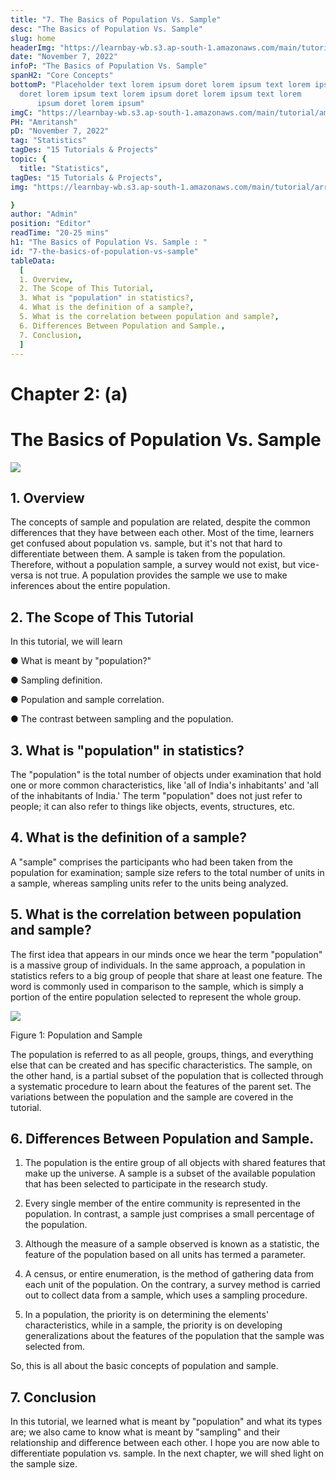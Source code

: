 ```yaml
---
title: "7. The Basics of Population Vs. Sample"
desc: "The Basics of Population Vs. Sample"
slug: home
headerImg: "https://learnbay-wb.s3.ap-south-1.amazonaws.com/main/tutorial/python.png"
date: "November 7, 2022"
infoP: "The Basics of Population Vs. Sample"
spanH2: "Core Concepts"
bottomP: "Placeholder text lorem ipsum doret lorem ipsum text lorem ipsum
  doret lorem ipsum text lorem ipsum doret lorem ipsum text lorem
      ipsum doret lorem ipsum"
imgC: "https://learnbay-wb.s3.ap-south-1.amazonaws.com/main/tutorial/amritansh.png"
PH: "Amritansh"
pD: "November 7, 2022"
tag: "Statistics"
tagDes: "15 Tutorials & Projects"
topic: {
  title: "Statistics",
tagDes: "15 Tutorials & Projects",
img: "https://learnbay-wb.s3.ap-south-1.amazonaws.com/main/tutorial/arrow.png"

}
author: "Admin"
position: "Editor"
readTime: "20-25 mins"
h1: "The Basics of Population Vs. Sample : "
id: "7-the-basics-of-population-vs-sample"
tableData:
  [
  1. Overview,
  2. The Scope of This Tutorial,
  3. What is "population" in statistics?,
  4. What is the definition of a sample?,
  5. What is the correlation between population and sample?,
  6. Differences Between Population and Sample.,
  7. Conclusion,
  ]
---
```


# **Chapter 2: (a)**


# **The Basics of Population Vs. Sample**



<img src="https://learnbay-wb.s3.ap-south-1.amazonaws.com/main/tutorial/statistics/Banner+image+for+basics+of+population+vs+sample.jpg"></img>



## 1. Overview

 

The concepts of sample and population are related, despite the common differences that they have between each other. Most of the time, learners get confused about population vs. sample, but it's not that hard to differentiate between them. A sample is taken from the population. Therefore, without a population sample, a survey would not exist, but vice-versa is not true. A population provides the sample we use to make inferences about the entire population.

 


## 2. The Scope of This Tutorial

In this tutorial, we will learn


●  	What is meant by "population?"


●  	Sampling definition.


●  	Population and sample correlation.


●  	The contrast between sampling and the population.

 


## 3. What is "population" in statistics?

 

The "population" is the total number of objects under examination that hold one or more common characteristics, like 'all of India's inhabitants' and 'all of the inhabitants of India.' The term "population" does not just refer to people; it can also refer to things like objects, events, structures, etc.

 


## 4. What is the definition of a sample?

 

A "sample" comprises the participants who had been taken from the population for examination; sample size refers to the total number of units in a sample, whereas sampling units refer to the units being analyzed.

 


## 5. What is the correlation between population and sample?

 

The first idea that appears in our minds once we hear the term "population" is a massive group of individuals. In the same approach, a population in statistics refers to a big group of people that share at least one feature. The word is commonly used in comparison to the sample, which is simply a portion of the entire population selected to represent the whole group.




 <img src="https://learnbay-wb.s3.ap-south-1.amazonaws.com/main/tutorial/statistics/Population+and+Sample+figure+1.jpg"></img>



Figure 1: Population and Sample


         

The population is referred to as all people, groups, things, and everything else that can be created and has specific characteristics. The sample, on the other hand, is a partial subset of the population that is collected through a systematic procedure to learn about the features of the parent set. The variations between the population and the sample are covered in the tutorial.

 


## 6. Differences Between Population and Sample.

1. The population is the entire group of all objects with shared features that make up the universe. A sample is a subset of the available population that has been selected to participate in the research study.

2. Every single member of the entire community is represented in the population. In contrast, a sample just comprises a small percentage of the population.

3. Although the measure of a sample observed is known as a statistic, the feature of the population based on all units has termed a parameter.

4. A census, or entire enumeration, is the method of gathering data from each unit of the population. On the contrary, a survey method is carried out to collect data from a sample, which uses a sampling procedure.

5. In a population, the priority is on determining the elements' characteristics, while in a sample, the priority is on developing generalizations about the features of the population that the sample was selected from.

So, this is all about the basic concepts of population and sample.


## 7. Conclusion

In this tutorial, we learned what is meant by "population" and what its types are; we also came to know what is meant by "sampling" and their relationship and difference between each other. I hope you are now able to differentiate population vs. sample. In the next chapter, we will shed light on the sample size.


